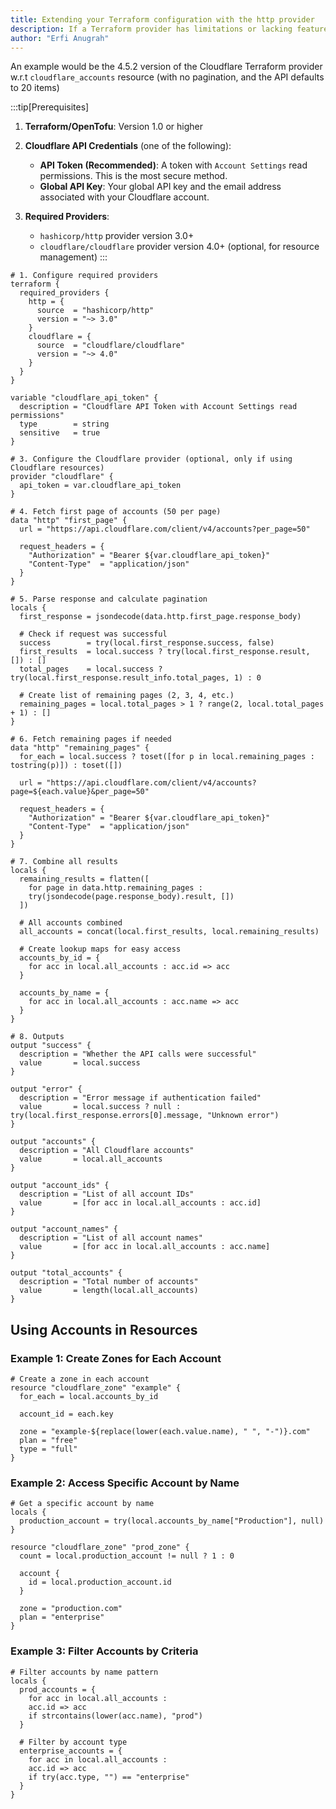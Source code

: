 ```yaml
---
title: Extending your Terraform configuration with the http provider
description: If a Terraform provider has limitations or lacking features you can use the `hashicorp/http` provider to call the undrelying APIs directly to work around this
author: "Erfi Anugrah"
---
```


An example would be the 4.5.2 version of the Cloudflare Terraform provider w.r.t `cloudflare_accounts` resource (with no pagination, and the API defaults to 20 items)

:::tip[Prerequisites]
1. **Terraform/OpenTofu**: Version 1.0 or higher

2. **Cloudflare API Credentials** (one of the following):
   - **API Token (Recommended)**: A token with `Account Settings` read permissions. This is the most secure method.
   - **Global API Key**: Your global API key and the email address associated with your Cloudflare account.

3. **Required Providers**:
   - `hashicorp/http` provider version 3.0+
   - `cloudflare/cloudflare` provider version 4.0+ (optional, for resource management)
:::

```hcl
# 1. Configure required providers
terraform {
  required_providers {
    http = {
      source  = "hashicorp/http"
      version = "~> 3.0"
    }
    cloudflare = {
      source  = "cloudflare/cloudflare"
      version = "~> 4.0"
    }
  }
}

variable "cloudflare_api_token" {
  description = "Cloudflare API Token with Account Settings read permissions"
  type        = string
  sensitive   = true
}

# 3. Configure the Cloudflare provider (optional, only if using Cloudflare resources)
provider "cloudflare" {
  api_token = var.cloudflare_api_token
}

# 4. Fetch first page of accounts (50 per page)
data "http" "first_page" {
  url = "https://api.cloudflare.com/client/v4/accounts?per_page=50"
  
  request_headers = {
    "Authorization" = "Bearer ${var.cloudflare_api_token}"
    "Content-Type"  = "application/json"
  }
}

# 5. Parse response and calculate pagination
locals {
  first_response = jsondecode(data.http.first_page.response_body)
  
  # Check if request was successful
  success        = try(local.first_response.success, false)
  first_results  = local.success ? try(local.first_response.result, []) : []
  total_pages    = local.success ? try(local.first_response.result_info.total_pages, 1) : 0
  
  # Create list of remaining pages (2, 3, 4, etc.)
  remaining_pages = local.total_pages > 1 ? range(2, local.total_pages + 1) : []
}

# 6. Fetch remaining pages if needed
data "http" "remaining_pages" {
  for_each = local.success ? toset([for p in local.remaining_pages : tostring(p)]) : toset([])
  
  url = "https://api.cloudflare.com/client/v4/accounts?page=${each.value}&per_page=50"
  
  request_headers = {
    "Authorization" = "Bearer ${var.cloudflare_api_token}"
    "Content-Type"  = "application/json"
  }
}

# 7. Combine all results
locals {
  remaining_results = flatten([
    for page in data.http.remaining_pages : 
    try(jsondecode(page.response_body).result, [])
  ])
  
  # All accounts combined
  all_accounts = concat(local.first_results, local.remaining_results)
  
  # Create lookup maps for easy access
  accounts_by_id = {
    for acc in local.all_accounts : acc.id => acc
  }
  
  accounts_by_name = {
    for acc in local.all_accounts : acc.name => acc
  }
}

# 8. Outputs
output "success" {
  description = "Whether the API calls were successful"
  value       = local.success
}

output "error" {
  description = "Error message if authentication failed"
  value       = local.success ? null : try(local.first_response.errors[0].message, "Unknown error")
}

output "accounts" {
  description = "All Cloudflare accounts"
  value       = local.all_accounts
}

output "account_ids" {
  description = "List of all account IDs"
  value       = [for acc in local.all_accounts : acc.id]
}

output "account_names" {
  description = "List of all account names"
  value       = [for acc in local.all_accounts : acc.name]
}

output "total_accounts" {
  description = "Total number of accounts"
  value       = length(local.all_accounts)
}
```

## Using Accounts in Resources

### Example 1: Create Zones for Each Account

```hcl
# Create a zone in each account
resource "cloudflare_zone" "example" {
  for_each = local.accounts_by_id
  
  account_id = each.key
  
  zone = "example-${replace(lower(each.value.name), " ", "-")}.com"
  plan = "free"
  type = "full"
}
```

### Example 2: Access Specific Account by Name

```hcl
# Get a specific account by name
locals {
  production_account = try(local.accounts_by_name["Production"], null)
}

resource "cloudflare_zone" "prod_zone" {
  count = local.production_account != null ? 1 : 0
  
  account {
    id = local.production_account.id
  }
  
  zone = "production.com"
  plan = "enterprise"
}
```

### Example 3: Filter Accounts by Criteria

```hcl
# Filter accounts by name pattern
locals {
  prod_accounts = {
    for acc in local.all_accounts : 
    acc.id => acc 
    if strcontains(lower(acc.name), "prod")
  }
  
  # Filter by account type
  enterprise_accounts = {
    for acc in local.all_accounts : 
    acc.id => acc 
    if try(acc.type, "") == "enterprise"
  }
}
```
